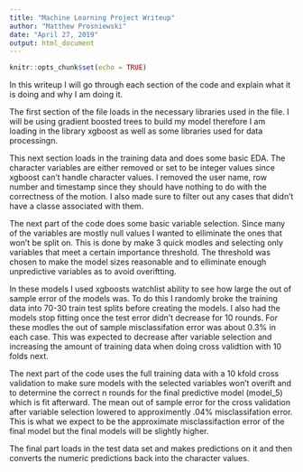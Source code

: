 ---
title: "Machine Learning Project Writeup"
author: "Matthew Prosniewski"
date: "April 27, 2019"
output: html_document
---

```{r setup, include=FALSE}
knitr::opts_chunk$set(echo = TRUE)
```


In this writeup I will go through each section of the code 
and explain what it is doing and why I am doing it. 

The first section of the file loads in the necessary libraries used in the file. I 
will be using gradient boosted trees to build my model therefore I am loading in 
the library xgboost as well as some libraries used for data processingn. 

This next section loads in the training data and does some basic EDA. The character variables are either removed or set to be integer values since xgboost can't handle character values.
I removed the user name, row number and timestamp since they should have nothing to do with the correctness of the motion. I also made sure to filter out any cases that didn't have a classe associated with them. 

The next part of the code does some basic variable selection. Since many of the variables are mostly null values I wanted to elliminate the ones that won't be split on. This is done by make 3 quick modles and selecting only variables that meet a certain importance threshold. The threshold was chosen to make the model sizes reasonable and to elliminate enough unpredictive variables as to avoid overiftting. 

In these models I used xgboosts watchlist ability to see how large the out of sample error of the models was. To do this I randomly broke the training data into 70-30 train test splits before creating the models. I also had the models stop fitting once the test error didn't decrease for 10 rounds. For these modles the out of sample misclassifation error was about 0.3% in each case. This was expected to decrease after variable selection and increasing the amount of training data when doing cross validtion with 10 folds next. 

The next part of the code uses the full training data with a 10 kfold cross validation to make sure models with the selected variables won't overift and to determine the correct n rounds for the final predictive model (model_5) which is fit afterward. The mean out of sample error for the cross validation after variable selection lowered to approximently .04% misclassifation error. This is what we expect to be the approximate misclassifaction error of the final model but the final models will be slightly higher. 

The final part loads in the test data set and makes predictions on it and then converts the numeric predictions back into the character values. 